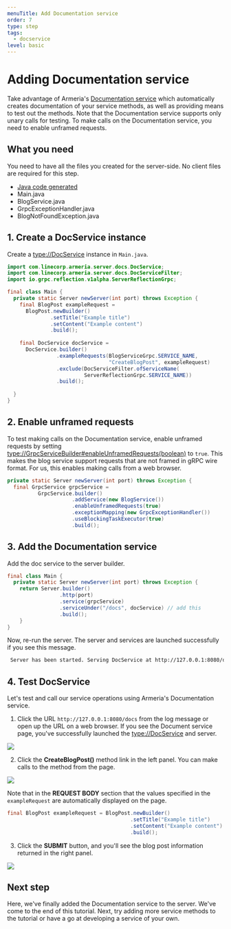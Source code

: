 ```yaml
---
menuTitle: Add Documentation service
order: 7
type: step
tags:
  - docservice
level: basic
---
```


# Adding Documentation service 

Take advantage of Armeria's [Documentation service](/docs/server-docservice) which automatically creates documentation of your service methods, as well as providing means to test out the methods. Note that the Documentation service supports only unary calls for testing. To make calls on the Documentation service, you need to enable unframed requests.

<TutorialSteps current={7} />

## What you need

You need to have all the files you created for the server-side. No client files are required for this step.

- [Java code generated](/tutorials/grpc/blog/define-service#compile-proto-file)
- Main.java
- BlogService.java
- GrpcExceptionHandler.java
- BlogNotFoundException.java

## 1. Create a DocService instance

Create a <type://DocService> instance in `Main.java`.

```java filename=Main.java
import com.linecorp.armeria.server.docs.DocService;
import com.linecorp.armeria.server.docs.DocServiceFilter;
import io.grpc.reflection.v1alpha.ServerReflectionGrpc;

final class Main {
  private static Server newServer(int port) throws Exception {
    final BlogPost exampleRequest = 
      BlogPost.newBuilder()
              .setTitle("Example title")
              .setContent("Example content")
              .build();
                                            
    final DocService docService = 
      DocService.builder()
                .exampleRequests(BlogServiceGrpc.SERVICE_NAME,
                                 "CreateBlogPost", exampleRequest)
                .exclude(DocServiceFilter.ofServiceName(
                         ServerReflectionGrpc.SERVICE_NAME))
                .build();
                    
  }
}
```

## 2. Enable unframed requests
To test making calls on the Documentation service, enable unframed requests by setting <type://GrpcServiceBuilder#enableUnframedRequests(boolean)> to `true`. This makes the blog service support requests that are not framed in gRPC wire format. For us, this enables making calls from a web browser.

```java filename=Main.java
private static Server newServer(int port) throws Exception {
  final GrpcService grpcService =
          GrpcService.builder()
                     .addService(new BlogService())
                     .enableUnframedRequests(true)
                     .exceptionMapping(new GrpcExceptionHandler())
                     .useBlockingTaskExecutor(true)
                     .build();
```


## 3. Add the Documentation service

Add the doc service to the server builder.

```java filename=Main.java
final class Main {
  private static Server newServer(int port) throws Exception {
    return Server.builder()
                 .http(port)
                 .service(grpcService)
                 .serviceUnder("/docs", docService) // add this
                 .build();
    }
}
```

Now, re-run the server. The server and services are launched successfully if you see this message.

```bash
 Server has been started. Serving DocService at http://127.0.0.1:8080/docs
```

## 4. Test DocService

Let's test and call our service operations using Armeria's Documentation service.

1. Click the URL `http://127.0.0.1:8080/docs` from the log message or open up the URL on a web browser. If you see the Document service page, you've successfully launched the <type://DocService> and server.

![](../../../../images/tutorial_blogservice_grpc_docservice_start.png)

2. Click the **CreateBlogPost()** method link in the left panel. You can make calls to the method from the page.

  ![](../../../../images/tutorial_blogservice_grpc_reqex.png)
  
  Note that in the **REQUEST BODY** section that the values specified in the `exampleRequest` are automatically displayed on the page.
  
  ```java filename=Main.java
  final BlogPost exampleRequest = BlogPost.newBuilder()
                                          .setTitle("Example title")
                                          .setContent("Example content")
                                          .build();
  ```

3. Click the **SUBMIT** button, and you'll see the blog post information returned in the right panel.

![](../../../../images/tutorial_blogservice_grpc_return.png)

## Next step

Here, we've finally added the Documentation service to the server. We've come to the end of this tutorial. Next, try adding more service methods to the tutorial or have a go at developing a service of your own.

<TutorialSteps current={7} />
